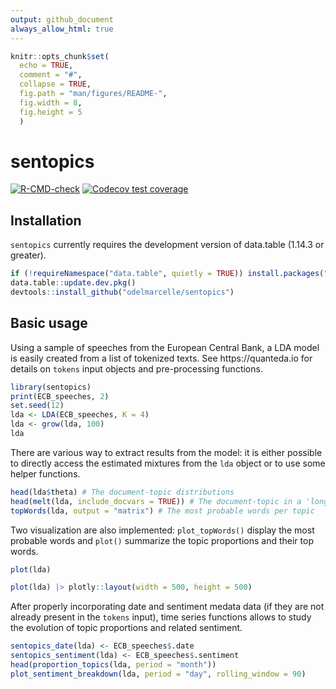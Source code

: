 ```yaml
---
output: github_document
always_allow_html: true
---
```


<!-- README.md is generated from README.Rmd. Please edit that file -->

```r
knitr::opts_chunk$set(
  echo = TRUE,
  comment = "#",
  collapse = TRUE,
  fig.path = "man/figures/README-",
  fig.width = 8,
  fig.height = 5
  )
```

# sentopics

<!-- badges: start -->
[![R-CMD-check](https://github.com/odelmarcelle/sentopics/workflows/R-CMD-check/badge.svg)](https://github.com/odelmarcelle/sentopics/actions)
[![Codecov test coverage](https://codecov.io/gh/odelmarcelle/sentopics/branch/master/graph/badge.svg?token=V6M82L4ZCX)](https://codecov.io/gh/odelmarcelle/sentopics?branch=master)
<!-- badges: end -->

## Installation

`sentopics` currently requires the development version of data.table (1.14.3 or greater).

``` r
if (!requireNamespace("data.table", quietly = TRUE)) install.packages("data.table")
data.table::update.dev.pkg()
devtools::install_github("odelmarcelle/sentopics") 
```


## Basic usage

Using a sample of speeches from the European Central Bank, a LDA model is easily created from a list of tokenized texts. See https://quanteda.io for details on `tokens` input objects and pre-processing functions.

``` r
library(sentopics)
print(ECB_speeches, 2)
set.seed(12)
lda <- LDA(ECB_speeches, K = 4)
lda <- grow(lda, 100)
lda
```

There are various way to extract results from the model: it is either possible to directly access the estimated mixtures from the `lda` object or to use some helper functions.

```r
head(lda$theta) # The document-topic distributions
head(melt(lda, include_docvars = TRUE)) # The document-topic in a 'long' format & with meta-data
topWords(lda, output = "matrix") # The most probable words per topic
```

Two visualization are also implemented: `plot_topWords()` display the most probable words and `plot()` summarize the topic proportions and their top words.
```r
plot(lda)
```
```r
plot(lda) |> plotly::layout(width = 500, height = 500)
```



After properly incorporating date and sentiment medata data (if they are not already present in the `tokens` input), time series functions allows to study the evolution of topic proportions and related sentiment.
```r
sentopics_date(lda) <- ECB_speeches$.date
sentopics_sentiment(lda) <- ECB_speeches$.sentiment
head(proportion_topics(lda, period = "month"))
plot_sentiment_breakdown(lda, period = "day", rolling_window = 90)
```